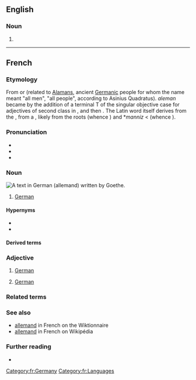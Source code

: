 {{also|Allemand|Allémand}}
==English==

===Noun===
{{head|en|misspelling}}

# {{misspelling of|en|allemande}}

----

==French==

===Etymology===
From {{der|fr|LL|Alamannus}} or {{m|la|Alemannus}} (related to [[Alaman]]s, ancient [[Germanic]] people for whom the name meant "all men", "all people", according to Asinius Quadratus). ''aleman'' became {{m|fro|alemant}} by the addition of a terminal T of the singular objective case for adjectives of second class in {{der|fr|fro|-}}, and then {{m|fro|alemand}}. The Latin word itself derives from the {{cog|goh|Alaman}}, from a {{der|fr|gem-pro|*Alamanniz}}, likely from the roots {{m|gem-pro|*allaz}} (whence {{cog|en|all}}) and *''manniz'' < {{m|gem-pro|*mann-}} (whence {{cog|en|man}}).

===Pronunciation===
* {{fr-IPA}}
* {{audio|fr|fr-allemand-fr FR-Paris.ogg|Audio (Parisian)}}
* {{audio|fr|LL-Q150 (fra)-DSwissK-belgo-allemand.wav|Audio}}

===Noun===
[[Image:Goethe Faust Opening Fraktur 20052706.jpg|thumb|A text in German ('''allemand''') written by Goethe.]]
{{fr-noun|m}}

# [[German]] {{gloss|The [[German]] language}}
#: {{syn|fr|langue de Goethe|langue de Schiller|langue de Charlemagne|langue des Francs}}
#: {{ux|fr|L’'''allemand''' est une langue germanique.|inline=1|'''German''' is a Germanic language.}}
#: {{ux|fr|Mon stagiaire parle un '''allemand''' impeccable.|inline=1|My trainee speaks perfect '''German'''.}}
#: {{ux|fr|Parlez-vous '''allemand''' ?|inline=1|Do you speak '''German'''?}}

====Hypernyms====
* {{l|fr|langue}}
* {{l|fr|langue germanique}}

====Derived terms====
{{col2|fr|bas allemand|haut allemand}}

===Adjective===
{{fr-adj}}

# [[German]] {{gloss|related to or originating from Germany}}
#: {{ux|fr|J’ai acheté une voiture '''allemande'''.|inline=1|I've bought a '''German''' car.}}
#: {{ux|fr|Les contes '''allemands''' sont fameux.|inline=1|'''German''' fairy tales are famous.}}
# [[German]] {{gloss|related to the [[German]] language}}
#: {{ux|fr|Il n’y a pas qu’en Allemagne qu’on utilise des mots '''allemands'''.|inline=1|Not only in Germany does one use '''German''' words.}}
#: {{ux|fr|La traduction '''allemande''' de ''France'' est ''Frankreich''.|inline=1|The '''German''' translation of "France" is ''Frankreich''.}}

===Related terms===
{{rel2|fr|alémanique|Allemagne}}

===See also===
* [http://fr.wiktionary.org/wiki/allemand allemand] in French on the Wiktionnaire
* [http://fr.wikipedia.org/wiki/Allemand allemand] in French on Wikipédia

===Further reading===
* {{R:TLFi}}

[[Category:fr:Germany]]
[[Category:fr:Languages]]